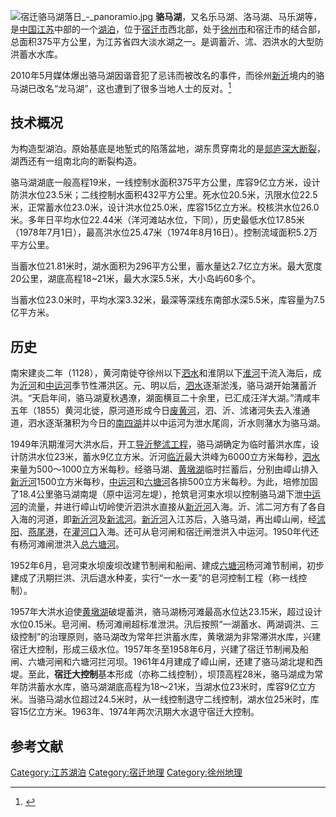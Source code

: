 [[File:宿迁骆马湖落日_-_panoramio.jpg|thumb]]
'''骆马湖'''，又名乐马湖、洛马湖、马乐湖等，是[[中国|中国]][[江苏省|江苏]]中部的一个[[湖泊|湖泊]]，位于[[宿迁市|宿迁市]]西北部，处于[[徐州市|徐州市]]和宿迁市的结合部，总面积375平方公里，为江苏省四大淡水湖之一。是调蓄沂、沭、泗洪水的大型防洪蓄水水库。

2010年5月媒体爆出骆马湖因谐音犯了忌讳而被改名的事件，而徐州[[新沂市|新沂]]境内的骆马湖已改名“龙马湖”，这也遭到了很多当地人士的反对。<ref>{{cite news | url=http://news.sohu.com/20100523/n272284602.shtml| work=[[搜狐网|搜狐网]]| title=江苏千年骆马湖因谐音落马改名 现成“马上湖”|date=2010-05-23}}</ref>
==技术概况==
为构造型湖泊。原始基底是地堑式的陷落盆地，湖东贯穿南北的是[[郯庐断裂带|郯庐深大断裂]]，湖西还有一组南北向的断裂构造。

骆马湖湖底一般高程19米，一线控制水面积375平方公里，库容9亿立方米，设计防洪水位23.5米；二线控制水面积432平方公里。死水位20.5米，汛限水位22.5米，正常蓄水位23.0米，设计洪水位25.0米，库容15亿立方米。校核洪水位26.0米。多年日平均水位22.44米（洋河滩站水位，下同），历史最低水位17.85米（1978年7月1日），最高洪水位25.47米（1974年8月16日）。控制流域面积5.2万平方公里。

当蓄水位21.81米时，湖水面积为296平方公里，蓄水量达2.7亿立方米。最大宽度20公里，湖底高程18~21米，最大水深5.5米，大小岛屿60多个。

当蓄水位23.0米时，平均水深3.32米，最深等深线东南部水深5.5米，库容量为7.5亿平方米。
==历史==
南宋建炎二年（1128），黄河南徙夺徐州以下[[泗水_(河流)|泗水]]和淮阴以下[[淮河|淮河]]干流入海后，成为[[沂河|沂河]]和[[中运河|中运河]]季节性滞洪区。元、明以后，[[泗水_(河流)|泗水]]逐渐淤浅，骆马湖开始潴蓄沂洪。“天启年间，骆马湖夏秋遇潦，湖面横亘二十余里，已汇成汪洋大湖。”清咸丰五年（1855）黄河北徙，原河道形成今日[[废黄河|废黄河]]，泗、沂、沭诸河失去入淮通道，泗水逐渐潴积为今日的[[南四湖|南四湖]]并以中运河为泄水尾闾，沂水则潴水为骆马湖。

1949年汛期淮河大洪水后，开工[[导沂整沭工程|导沂整沭工程]]，骆马湖确定为临时蓄洪水库，设计防洪水位23米，蓄水9亿立方米。沂河[[临沂|临沂]]最大洪峰为6000立方米每秒，[[泗水_(河流)|泗水]]来量为500～1000立方米每秒。经骆马湖、[[黄墩湖|黄墩湖]]临时拦蓄后，分别由嶂山排入[[新沂河|新沂河]]1500立方米每秒，[[中运河|中运河]]和[[六塘河|六塘河]]各排500立方米每秒。为此，培修加固了18.4公里骆马湖南堤（原中运河左堤），抢筑皂河束水坝以控制骆马湖下泄[[中运河|中运河]]的流量，并进行嶂山切岭使沂泗洪水直接从[[新沂河|新沂河]]入海。沂、沭二河方有了各自入海的河道，即[[新沂河|新沂河]]及[[新沭河|新沭河]]。[[新沂河|新沂河]]入江苏后，入骆马湖，再出嶂山闸，经[[沭阳|沭阳]]、[[燕尾港|燕尾港]]，在[[灌河口|灌河口]]入海。还可从皂河闸和宿迁闸泄洪入中运河。1950年代还有杨河滩闸泄洪入[[六塘河|总六塘河]]。

1952年6月，皂河束水坝废坝改建节制闸和船闸、建成[[六塘河|六塘河]]杨河滩节制闸，初步建成了汛期拦洪、汛后退水种麦，实行“一水一麦”的皂河控制工程（称一线控制）。 

1957年大洪水迫使[[黄墩湖|黄墩湖]]破堤蓄洪，骆马湖杨河滩最高水位达23.15米，超过设计水位0.15米。皂河闸、杨河滩闸超标准泄洪。汛后按照“一湖蓄水、两湖调洪、三级控制”的治理原则，骆马湖改为常年拦洪蓄水库，黄墩湖为非常滞洪水库，兴建宿迁大控制，形成三级水位。1957年冬至1958年6月，兴建了宿迁节制闸及船闸、六塘河闸和六塘河拦河坝。1961年4月建成了嶂山闸，还建了骆马湖北堤和西堤。至此，'''宿迁大控制'''基本形成（亦称二线控制），坝顶高程28米，骆马湖成为常年防洪蓄水水库，骆马湖湖底高程为18～21米，当湖水位23米时，库容9亿立方米。当骆马湖水位超过24.5米时，从一线控制退守二线控制，湖水位25米时，库容15亿立方米。1963年、1974年两次汛期大水退守宿迁大控制。
==参考文献==
<references/>


[[Category:江苏湖泊|Category:江苏湖泊]]
[[Category:宿迁地理|Category:宿迁地理]]
[[Category:徐州地理|Category:徐州地理]]